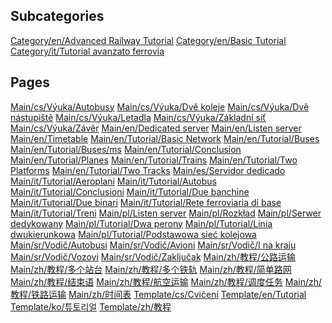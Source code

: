 
== Subcategories ==
[[Category/en/Advanced Railway Tutorial]]
[[Category/en/Basic Tutorial]]
[[Category/it/Tutorial avanzato ferrovia]]

== Pages ==
[[Main/cs/Výuka/Autobusy]]
[[Main/cs/Výuka/Dvě koleje]]
[[Main/cs/Výuka/Dvě nástupiště]]
[[Main/cs/Výuka/Letadla]]
[[Main/cs/Výuka/Základní síť]]
[[Main/cs/Výuka/Závěr]]
[[Main/en/Dedicated server]]
[[Main/en/Listen server]]
[[Main/en/Timetable]]
[[Main/en/Tutorial/Basic Network]]
[[Main/en/Tutorial/Buses]]
[[Main/en/Tutorial/Buses/ms]]
[[Main/en/Tutorial/Conclusion]]
[[Main/en/Tutorial/Planes]]
[[Main/en/Tutorial/Trains]]
[[Main/en/Tutorial/Two Platforms]]
[[Main/en/Tutorial/Two Tracks]]
[[Main/es/Servidor dedicado]]
[[Main/it/Tutorial/Aeroplani]]
[[Main/it/Tutorial/Autobus]]
[[Main/it/Tutorial/Conclusioni]]
[[Main/it/Tutorial/Due banchine]]
[[Main/it/Tutorial/Due binari]]
[[Main/it/Tutorial/Rete ferroviaria di base]]
[[Main/it/Tutorial/Treni]]
[[Main/pl/Listen server]]
[[Main/pl/Rozkład]]
[[Main/pl/Serwer dedykowany]]
[[Main/pl/Tutorial/Dwa perony]]
[[Main/pl/Tutorial/Linia dwukierunkowa]]
[[Main/pl/Tutorial/Podstawowa sieć kolejowa]]
[[Main/sr/Vodič/Autobusi]]
[[Main/sr/Vodič/Avioni]]
[[Main/sr/Vodič/I na kraju]]
[[Main/sr/Vodič/Vozovi]]
[[Main/sr/Vodič/Zaključak]]
[[Main/zh/教程/公路运输]]
[[Main/zh/教程/多个站台]]
[[Main/zh/教程/多个铁轨]]
[[Main/zh/教程/简单路网]]
[[Main/zh/教程/结束语]]
[[Main/zh/教程/航空运输]]
[[Main/zh/教程/调度任务]]
[[Main/zh/教程/铁路运输]]
[[Main/zh/时间表]]
[[Template/cs/Cvičení]]
[[Template/en/Tutorial]]
[[Template/ko/튜토리얼]]
[[Template/zh/教程]]
